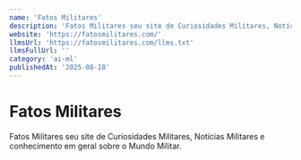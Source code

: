 ```yaml
---
name: 'Fatos Militares'
description: 'Fatos Militares seu site de Curiosidades Militares, Notícias Militares e conhecimento em geral sobre o Mundo Militar.'
website: 'https://fatosmilitares.com/'
llmsUrl: 'https://fatosmilitares.com/llms.txt'
llmsFullUrl: ''
category: 'ai-ml'
publishedAt: '2025-08-18'
---
```


# Fatos Militares

Fatos Militares seu site de Curiosidades Militares, Notícias Militares e conhecimento em geral sobre o Mundo Militar.
